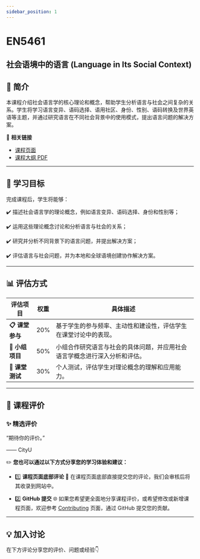 ```yaml
---
sidebar_position: 1
---
```


# EN5461
## 社会语境中的语言 (Language in Its Social Context)

## **📘 简介**
本课程介绍社会语言学的核心理论和概念，帮助学生分析语言与社会之间复杂的关系。学生将学习语言变异、语码选择、语用社区、身份、性别、语码转换及世界英语等主题，并通过研究语言在不同社会背景中的使用模式，提出语言问题的解决方案。

🔗 **相关链接**
- [课程页面](https://www.cityu.edu.hk/catalogue/pg/202526/course/EN5461.htm)
- [课程大纲 PDF](https://www.cityu.edu.hk/catalogue/pg/202526/course/EN5461.pdf)

---

## **🎯 学习目标**

完成课程后，学生将能够：

✔️ 描述社会语言学的理论概念，例如语言变异、语码选择、身份和性别等；

✔️ 运用这些理论概念讨论和分析语言与社会的关系；

✔️ 研究并分析不同背景下的语言问题，并提出解决方案；

✔️ 评估语言与社会问题，并为本地和全球语境创建协作解决方案。

---

## **📊 评估方式**

| **评估项目**          | **权重** | **具体描述**                                                                                       |
|----------------------|---------|---------------------------------------------------------------------------------------------------|
| **📋 课堂参与**       | 20%     | 基于学生的参与频率、主动性和建设性，评估学生在课堂讨论中的表现。                                  |
| **📂 小组项目**       | 50%     | 小组合作研究语言与社会的具体问题，并应用社会语言学概念进行深入分析和评估。                       |
| **📢 课堂测试**       | 30%     | 个人测试，评估学生对理论概念的理解和应用能力。                                                    |

---

## **💬 课程评价**

### ✨ **精选评价**
<div className={commentStyles.commentBox}>
    <p className={commentStyles.commentText}>
        “期待你的评价。”
    </p>
    <p className={commentStyles.commentAuthor}>—— CityU</p>
</div>

✏️ **您也可以通过以下方式分享您的学习体验和建议：**

- 1️⃣ **课程页面底部评论**
💬 在课程页面底部直接提交您的评论，我们会审核后将其收录到网站中。

- 2️⃣ **GitHub 提交**
🌐 如果您希望更全面地分享课程评价，或希望修改或新增课程页面，欢迎参考 [Contributing](/contributing) 页面，通过 GitHub 提交您的贡献。

---

## **💡 加入讨论**

在下方评论分享您的评价、问题或经验👇
<Utterances />
